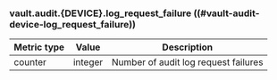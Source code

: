 ### vault.audit.{DEVICE}.log_request_failure ((#vault-audit-device-log_request_failure))

Metric type | Value   | Description
----------- | ------- | -----------
counter     | integer | Number of audit log request failures
